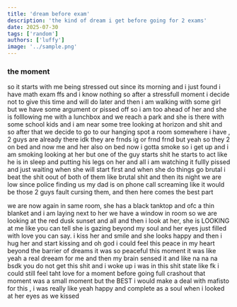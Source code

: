 ```yaml
---
title: 'dream before exam'
description: 'the kind of dream i get before going for 2 exams'
date: 2025-07-30
tags: ['random']
authors: ['luffy']
image: '../sample.png'
---
```


### the moment
so it starts with me being stressed out since its morning and i just found i have math exam ffs and i know nothing so after a stressfull moment i decide not to give this time and will do later 
and then i am walking with some girl but we have some argument or pissed off so i am too ahead of her and she is folllowing me with a lunchbox and we reach a park and she is there with some school kids and i am near some tree looking at horizon and shit and so after that we decide to go to our hanging spot a room somewhere i have , 2 guys are already there idk they are frnds ig or frnd frnd but yeah so they 2 on bed and now me and her also on bed now i gotta smoke so i get up and i am smoking looking at her but one of the guy starts shit he starts to act like he is in sleep and putting his legs on her and all i am watching it fullly pissed and just waiting when she will start first and when she do things go brutal i beat the shit oout of both of them like brutal shit and then its night we are low since police finding us my dad is on phone call screaming like it would be those 2 guys fault cursing them, and then here comes the best part 

we are now again in same room, she has a black tanktop and ofc a thin blanket and i am laying next to her we have a window in room so we are looking at the red dusk sunset and all and then i look at her, she is LOOKING at me like you  can tell she is gazing beyond my soul and her eyes just filled with love you can say. i kiss her and smile and she looks happy and then i hug her and start kissing and oh god i could feel this peace in my heart beyond the barrier of dreams it was so peaceful this moment it was like yeah a real dreeam for me and then my brain sensed it and like na na na bsdk you do not get this shit and i woke up i was in this shit state like fk i could still feel taht love for a moment before going full crashout 
that moment was a small moment but the BEST i would make a deal with mafisto for this , i was really like yeah happy and complete as a soul when i looked at her eyes as we kissed